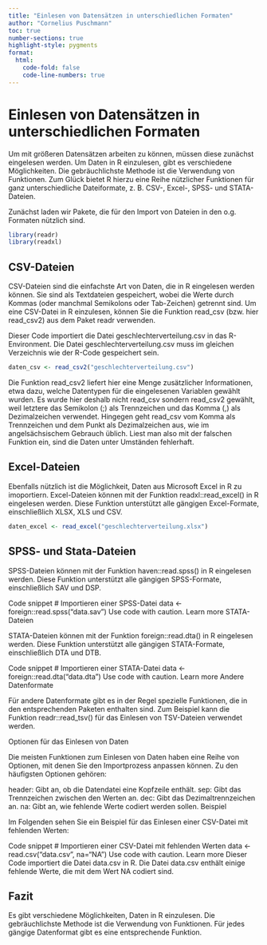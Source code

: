 ```yaml
---
title: "Einlesen von Datensätzen in unterschiedlichen Formaten"
author: "Cornelius Puschmann"
toc: true
number-sections: true
highlight-style: pygments
format:
  html:
    code-fold: false
    code-line-numbers: true
---
```


# Einlesen von Datensätzen in unterschiedlichen Formaten

Um mit größeren Datensätzen arbeiten zu können, müssen diese zunächst eingelesen werden. Um Daten in R einzulesen, gibt es verschiedene Möglichkeiten. Die gebräuchlichste Methode ist die Verwendung von Funktionen. Zum Glück bietet R hierzu eine Reihe nützlicher Funktionen für ganz unterschiedliche Dateiformate, z. B. CSV-, Excel-, SPSS- und STATA-Dateien.

Zunächst laden wir  Pakete, die für den Import von Dateien in den o.g. Formaten nützlich sind. 

```r
library(readr)
library(readxl)
```

## CSV-Dateien

CSV-Dateien sind die einfachste Art von Daten, die in R eingelesen werden können. Sie sind als Textdateien gespeichert, wobei die Werte durch Kommas (oder manchmal Semikolons oder Tab-Zeichen) getrennt sind. Um eine CSV-Datei in R einzulesen, können Sie die Funktion read_csv (bzw. hier read_csv2) aus dem Paket readr verwenden.

Dieser Code importiert die Datei geschlechterverteilung.csv in das R-Environment. Die Datei geschlechterverteilung.csv muss im gleichen Verzeichnis wie der R-Code gespeichert sein.

```r
daten_csv <- read_csv2("geschlechterverteilung.csv")
```

Die Funktion read_csv2 liefert hier eine Menge zusätzlicher Informationen, etwa dazu, welche Datentypen für die eingelesenen Variablen gewählt wurden. Es wurde hier deshalb nicht read_csv sondern read_csv2 gewählt, weil letztere das Semikolon (;) als Trennzeichen und das Komma (,) als Dezimalzeichen verwendet. Hingegen geht read_csv vom Komma als Trennzeichen und dem Punkt als Dezimalzeichen aus, wie im angelsächsischem Gebrauch üblich. Liest man also mit der falschen Funktion ein, sind die Daten unter Umständen fehlerhaft.

## Excel-Dateien

Ebenfalls nützlich ist die Möglichkeit, Daten aus Microsoft Excel in R zu imoportiern. Excel-Dateien können mit der Funktion readxl::read_excel() in R eingelesen werden. Diese Funktion unterstützt alle gängigen Excel-Formate, einschließlich XLSX, XLS und CSV.

```r
daten_excel <- read_excel("geschlechterverteilung.xlsx")
```

## SPSS- und Stata-Dateien

SPSS-Dateien können mit der Funktion haven::read.spss() in R eingelesen werden. Diese Funktion unterstützt alle gängigen SPSS-Formate, einschließlich SAV und DSP.

Code snippet
# Importieren einer SPSS-Datei
data <- foreign::read.spss("data.sav")
Use code with caution. Learn more
STATA-Dateien

STATA-Dateien können mit der Funktion foreign::read.dta() in R eingelesen werden. Diese Funktion unterstützt alle gängigen STATA-Formate, einschließlich DTA und DTB.

Code snippet
# Importieren einer STATA-Datei
data <- foreign::read.dta("data.dta")
Use code with caution. Learn more
Andere Datenformate

Für andere Datenformate gibt es in der Regel spezielle Funktionen, die in den entsprechenden Paketen enthalten sind. Zum Beispiel kann die Funktion readr::read_tsv() für das Einlesen von TSV-Dateien verwendet werden.

Optionen für das Einlesen von Daten

Die meisten Funktionen zum Einlesen von Daten haben eine Reihe von Optionen, mit denen Sie den Importprozess anpassen können. Zu den häufigsten Optionen gehören:

header: Gibt an, ob die Datendatei eine Kopfzeile enthält.
sep: Gibt das Trennzeichen zwischen den Werten an.
dec: Gibt das Dezimaltrennzeichen an.
na: Gibt an, wie fehlende Werte codiert werden sollen.
Beispiel

Im Folgenden sehen Sie ein Beispiel für das Einlesen einer CSV-Datei mit fehlenden Werten:

Code snippet
# Importieren einer CSV-Datei mit fehlenden Werten
data <- read.csv("data.csv", na="NA")
Use code with caution. Learn more
Dieser Code importiert die Datei data.csv in R. Die Datei data.csv enthält einige fehlende Werte, die mit dem Wert NA codiert sind.

## Fazit

Es gibt verschiedene Möglichkeiten, Daten in R einzulesen. Die gebräuchlichste Methode ist die Verwendung von Funktionen. Für jedes gängige Datenformat gibt es eine entsprechende Funktion.


